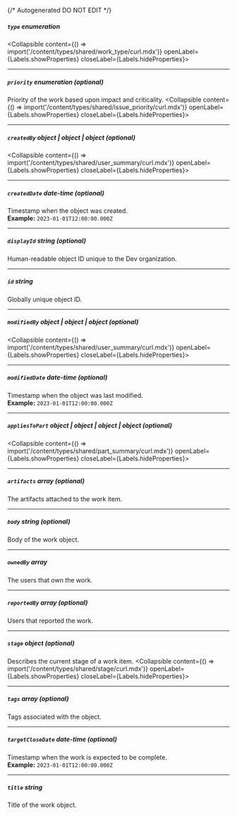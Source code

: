 {/* Autogenerated DO NOT EDIT  */}

##### `type` _enumeration_
<Collapsible content={() => import('/content/types/shared/work_type/curl.mdx')} openLabel={Labels.showProperties} closeLabel={Labels.hideProperties}>
</Collapsible>

---
##### `priority` _enumeration (optional)_
Priority of the work based upon impact and criticality.
<Collapsible content={() => import('/content/types/shared/issue_priority/curl.mdx')} openLabel={Labels.showProperties} closeLabel={Labels.hideProperties}>
</Collapsible>

---
##### `createdBy` _object | object | object (optional)_
<Collapsible content={() => import('/content/types/shared/user_summary/curl.mdx')} openLabel={Labels.showProperties} closeLabel={Labels.hideProperties}>
</Collapsible>

---
##### `createdDate` _date-time (optional)_
Timestamp when the object was created.
<br/>
**Example:** `2023-01-01T12:00:00.000Z`

---
##### `displayId` _string (optional)_
Human\-readable object ID unique to the Dev organization.

---
##### `id` _string_
Globally unique object ID.

---
##### `modifiedBy` _object | object | object (optional)_
<Collapsible content={() => import('/content/types/shared/user_summary/curl.mdx')} openLabel={Labels.showProperties} closeLabel={Labels.hideProperties}>
</Collapsible>

---
##### `modifiedDate` _date-time (optional)_
Timestamp when the object was last modified.
<br/>
**Example:** `2023-01-01T12:00:00.000Z`

---
##### `appliesToPart` _object | object | object | object (optional)_
<Collapsible content={() => import('/content/types/shared/part_summary/curl.mdx')} openLabel={Labels.showProperties} closeLabel={Labels.hideProperties}>
</Collapsible>

---
##### `artifacts` _array (optional)_
The artifacts attached to the work item.

---
##### `body` _string (optional)_
Body of the work object.

---
##### `ownedBy` _array_
The users that own the work.

---
##### `reportedBy` _array (optional)_
Users that reported the work.

---
##### `stage` _object (optional)_
Describes the current stage of a work item.
<Collapsible content={() => import('/content/types/shared/stage/curl.mdx')} openLabel={Labels.showProperties} closeLabel={Labels.hideProperties}>
</Collapsible>

---
##### `tags` _array (optional)_
Tags associated with the object.

---
##### `targetCloseDate` _date-time (optional)_
Timestamp when the work is expected to be complete.
<br/>
**Example:** `2023-01-01T12:00:00.000Z`

---
##### `title` _string_
Title of the work object.


